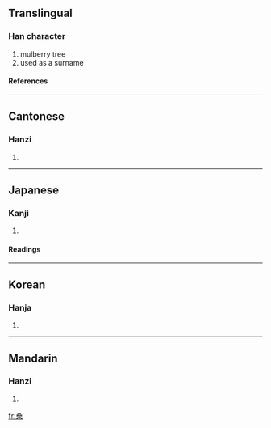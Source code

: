 {{see|桒}}

==Translingual==
===Han character===
{{Han char|rn=75|rad=木|as=06|sn=10|four=1790<sub>4</sub>|canj=水水水木 (EEED)}}
# mulberry tree
# used as a surname
====References====
{{Han ref|kx=0526.010|dkj=14772|dj=0914.140|hdz=21209.030|uh=6851|ud=26705|bh=AEE1|bd=44769}}

----
==Cantonese==
===Hanzi===
{{yue-hanzi|jyut=|y=song1}}
# {{defn|Cantonese}}

----
==Japanese==
===Kanji===
{{ja-kanji|grade=c|rs=木06}}
# {{defn|Japanese}} 
====Readings====
{{ja-readings|on=[[そう]] (sō)|kun=[[くわ]] (kuwa)}}

----
==Korean==
===Hanja===
{{ko-hanja|hangeul=상|eumhun=|rv=sang|mr=sang|y=sang}}
# {{defn|Korean}}

----
==Mandarin==
===Hanzi===
{{cmn-hanzi|pin=[[sāng]] (sang1)|wg=sang<sup>1</sup>}}
# {{defn|Mandarin}}

[[fr:桑]]